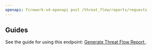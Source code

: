 ```yaml
---
openapi: firework-v4-openapi post /threat_flow/reports/requests
---
```


## Guides

See the guide for using this endpoint:
[Generate Threat Flow Report <Icon icon="book" size={16} />](/guides/threat-flow-report).